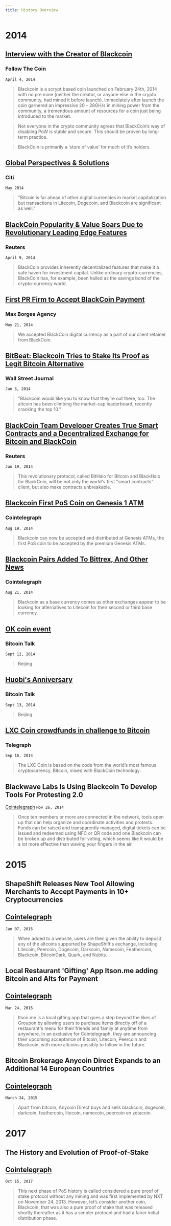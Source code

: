 ```yaml
---
title: History Overview
---
```

# 2014

## [Interview with the Creator of Blackcoin](https://web.archive.org/web/20140603183808/http://www.followthecoin.com/interview-creator-blackcoin-bc/)
### Follow The Coin
`April 4, 2014`
> Blackcoin is a scrypt based coin launched on February 24th, 2014 with no pre mine (neither the creator, or anyone else in the crypto community, had mined it before launch). Immediately after launch the coin garnered an impressive 20 – 28GH/s in mining power from the community, a tremendous amount of resources for a coin just being introduced to the market.

> Not everyone in the crypto community agrees that BlackCoin’s way of disabling PoW is stable and secure. This should be proven by long-term practice.

> BlackCoin is primarily a ‘store of value’ for much of it’s holders. 

## [Global Perspectives & Solutions](https://ir.citi.com/RZh%2B9GHcy3eQvegHG9vuU3r5%2FxkjXBMMfUnULRTyibawadNFQRrrFA%3D%3D)
### Citi
`May 2014`
> "Bitcoin is far ahead of other digital currencies in market capitalization but transactions in Litecoin, Dogecoin, and Blackcoin are significant as well."

## [BlackCoin Popularity & Value Soars Due to Revolutionary Leading Edge Features](https://web.archive.org/web/20160306120134/http://uk.reuters.com/article/idUKnGNX9m2PlG+1c5+GNW20140409)
### Reuters
`April 9, 2014`
> BlackCoin provides inherently decentralized features that make it a safe haven for investment capital. Unlike ordinary crypto-currencies, BlackCoin has, for example, been hailed as the savings bond of the crypto-currency world. 

## [First PR Firm to Accept BlackCoin Payment](https://web.archive.org/web/20140909031347/http://maxborgesagency.com/max-borges-agency-first-pr-firm-to-accept-blackcoin-payment/)
### Max Borges Agency
`May 21, 2014`
> We accepted BlackCoin digital currency as a part of our client retainer from BlackCoin.

## [BitBeat: Blackcoin Tries to Stake Its Proof as Legit Bitcoin Alternative](http://blogs.wsj.com/moneybeat/2014/06/05/bitbeat-blackcoin-tries-to-stake-its-proof-as-legit-bitcoin-alternative/)
### Wall Street Journal
`Jun 5, 2014`
> "Blackcoin would like you to know that they’re out there, too. The altcoin has been climbing the market-cap leaderboard, recently cracking the top 10."

## [BlackCoin Team Developer Creates True Smart Contracts and a Decentralized Exchange for Bitcoin and BlackCoin](https://web.archive.org/web/20140909004912/https://www.reuters.com/article/2014/06/19/idUSnGNX4Lm53x+1d0+GNW20140619)
### Reuters
`Jun 19, 2014`
> This revolutionary protocol, called BitHalo for Bitcoin and BlackHalo for BlackCoin, will be not only the world's first "smart contracts" client, but also make contracts unbreakable. 

## [Blackcoin First PoS Coin on Genesis 1 ATM](https://cointelegraph.com/news/blackcoin-first-pos-coin-on-genesis-1-atm)
### Cointelegraph
`Aug 19, 2014`
> Blackcoin can now be accepted and distributed at Genesis ATMs, the first PoS coin to be accepted by the premium Genesis ATMs. 

## [Blackcoin Pairs Added To Bittrex, And Other News](https://cointelegraph.com/news/blackcoin-pairs-added-to-bittrex-and-other-news)
### Cointelegraph
`Aug 21, 2014`
> Blackcoin as a base currency comes as other exchanges appear to be looking for alternatives to Litecoin for their second or third base currency.

## [OK coin event](https://bitcointalk.org/index.php?topic=599299.msg8801544#msg8801544) 
### Bitcoin Talk
`Sept 12, 2014`
> Beijing

## [Huobi's Anniversary](https://bitcointalk.org/index.php?topic=599299.msg8802038#msg8802038)
### Bitcoin Talk
`Sept 13, 2014`
> Beijing

## [LXC Coin crowdfunds in challenge to Bitcoin](http://www.telegraph.co.uk/finance/businessclub/money/11100354/LXC-Coin-crowdfunds-in-challenge-to-Bitcoin.html)
### Telegraph
`Sep 16, 2014`
> The LXC Coin is based on the code from the world’s most famous cryptocurrency, Bitcoin, mixed with BlackCoin technology.

## Blackwave Labs Is Using Blackcoin To Develop Tools For Protesting 2.0 
[Cointelegraph](https://cointelegraph.com/news/blackwave-labs-is-using-blackcoin-to-develop-tools-#for-protesting-20)
`Nov 26, 2014`
> Once ten members or more are connected in the network, tools open up that can help organize and coordinate activities and protests. Funds can be raised and transparently managed, digital tickets can be issued and redeemed using NFC or QR code and one Blackcoin can be broken up and distributed for voting, which seems like it would be a lot more effective than waving your fingers in the air.

# 2015

## ShapeShift Releases New Tool Allowing Merchants to Accept Payments in 10+ Cryptocurrencies 
## [Cointelegraph](https://cointelegraph.com/news/shapeshift-releases-new-tool-allowing-merchan#ts-to-accept-payments-in-10-cryptocurrencies)
`Jan 07, 2015`
> When added to a website, users are then given the ability to deposit any of the altcoins supported by ShapeShift's exchange, including Litecoin, Peercoin, Dogecoin, Darkcoin, Namecoin, Feathercoin, Blackcoin, BitcoinDark, Quark, and Nubits.


## Local Restaurant 'Gifting' App Itson.me adding Bitcoin and Alts for Payment 
## [Cointelegraph](https://cointelegraph.com/news/local-restaurant-gifting-app-itsonme-adding-b#itcoin-and-alts-for-payment)
`Mar 24, 2015`
> Itson.me is a local gifting app that goes a step beyond the likes of Groupon by allowing users to purchase items directly off of a restaurant's menu for their friends and family at anytime from anywhere. In an exclusive for Cointelegraph, they are announcing their upcoming acceptance of Bitcoin, Litecoin, Peercoin and Blackcoin, with more altcoins possibly to follow in the future.

## Bitcoin Brokerage Anycoin Direct Expands to an Additional 14 European Countries 
## [Cointelegraph](https://cointelegraph.com/news/bitcoin-brokerage-anycoin-direct-expands-to-a#n-additional-14-european-countries)
`March 24, 2015`
> Apart from bitcoin, Anycoin Direct buys and sells blackcoin, dogecoin, darkcoin, feathercoin, litecoin, namecoin, peercoin en zetacoin.


# 2017

## The History and Evolution of Proof-of-Stake 
## [Cointelegraph](https://cointelegraph.com/news/th#e-history-and-evolution-of-proof-of-stake)
`Oct 15, 2017`
> This next phase of PoS history is called considered a pure proof of stake protocol without any mining and was first implemented by NXT on November 24, 2013. However, let’s consider another coin, Blackcoin, that was also a pure proof of stake that was released shortly thereafter as it has a simpler protocol and had a fairer initial distribution phase.